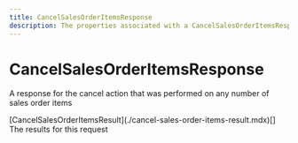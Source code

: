 ```yaml
---
title: CancelSalesOrderItemsResponse
description: The properties associated with a CancelSalesOrderItemsResponse
---
```


CancelSalesOrderItemsResponse
===============================================
A response for the cancel action that was performed on any number of sales order items

<Reference>
  <Field name="results" nullable={false}>
    <Type>
      [CancelSalesOrderItemsResult](./cancel-sales-order-items-result.mdx)[]
    </Type>
    <Description>
      The results for this request
    </Description>
  </Field>
</Reference>
